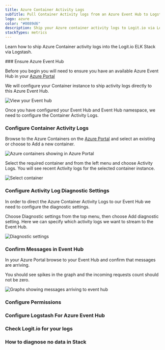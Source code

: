```yaml
---
title: Azure Container Activity Logs
subTitle: Pull Container Activity logs from an Azure Event Hub to Logstash
logo: azure
color: "#0089d6"
description: Ship your Azure container activity logs to Logit.io via Logstash using the instructions below and start analysing your data
stackTypes: metrics
---
```


Learn how to ship Azure Container activity logs into the Logit.io ELK Stack via Logstash.

<Steps>
  ### Ensure Azure Event Hub

  Before you begin you will need to ensure you have an available Azure Event Hub in your [Azure Portal](https://portal.azure.com/)

  We will configure your Container instance to ship activity logs directly to this Azure Event Hub.

  ![View your Event hub](@/images/integrations/azure-container-activity-logs/container_activity_logs_step_event_hub.png)

  Once you have configured your Event Hub and Event Hub namespace, we need to configure the Container Activity Logs.

  ### Configure Container Activity Logs

  Browse to the Azure Containers on the [Azure Portal](https://portal.azure.com/#blade/HubsExtension/BrowseResource/resourceType/Microsoft.ContainerInstance%2FcontainerGroups) 
  and select an existing or choose to Add a new container.   

  ![Azure containers showing in Azure Portal](@/images/integrations/azure-container-activity-logs/container_activity_logs_step1.png)

  Select the required container and from the left menu and choose Activity Logs. You will see recent Activity logs for the selected container instance.

  ![Select container](@/images/integrations/azure-container-activity-logs/container_activity_logs_step2.png)

  ### Configure Activity Log Diagnostic Settings

  In order to direct the Azure Container Activity Logs to our Event Hub we need to configure the diagnostic settings.

  Choose Diagnostic settings from the top menu, then choose Add diagnostic setting. Here we can specify which activity logs we want to stream to the Event Hub.

  ![Diagnostic settings](@/images/integrations/azure-container-activity-logs/container_activity_logs_step3.png)

  ### Confirm Messages in Event Hub

  In your Azure Portal browse to your Event Hub and confirm that messages are arriving. 

  <Callout type="info">
    You should see spikes in the graph and the incoming requests count should not be zero.
  </Callout>

  ![Graphs showing messages arriving to event hub](@/images/integrations/azure-container-activity-logs/container_activity_logs_step4.png)

  ### Configure Permissions

  <AzureConfiguration />

  ### Configure Logstash For Azure Event Hub

  <AzureInput stackType="metrics" utmMedium="logs" utmCampaign="azurecontaineractivitylogs" type="azure_container" />

  ### Check Logit.io for your logs
  <LaunchStack utmMedium="logs" utmCampaign="azurecontaineractivitylogs" source="azurecontaineractivitylogs" />

  ### How to diagnose no data in Stack

  <DiagnoseNoData />

</Steps>